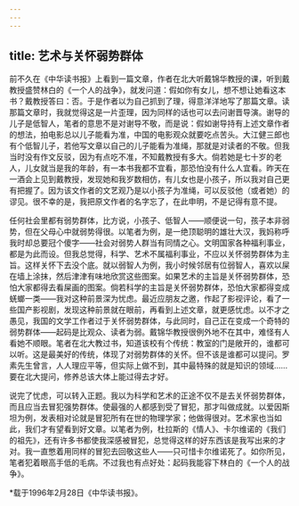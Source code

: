 ```yaml
---
---
---
```

title: 艺术与关怀弱势群体
---

前不久在《中华读书报》上看到一篇文章，作者在北大听戴锦华教授的课，听到戴教授盛赞林白的《一个人的战争》，就发问道：假如你有女儿，想不想让她看这本书？戴教授答曰：否。于是作者以为自己抓到了理，得意洋洋地写了那篇文章。读那篇文章时，我就觉得这是一片歪理，因为同样的话也可以去问谢晋导演。谢导的儿子是低智人，笔者的意思不是对谢导不敬，而是说：假如谢导持有上述文章作者的想法，拍电影总以儿子能看为准，中国的电影观众就要吃点苦头。大江健三郎也有个低智儿子，若他写文章以自己的儿子能看为准绳，那就是对读者的不敬。但我当时没有作文反驳，因为有点吃不准，不知戴教授有多大。倘若她是七十岁的老人，儿女就当是我的年龄，有一本书我都不宜看，那恐怕没有什么人宜看。昨天在一酒会上见到戴教授，发现她和我岁数相仿，有儿女也是小孩子，所以我对自己更有把握了。因为该文作者的文艺观乃是以小孩子为准绳，可以反驳他（或者她）的谬见。很不幸的是，我把原文作者的名字忘了，在此申明，不是记得有意不提。

任何社会里都有弱势群体，比方说，小孩子、低智人——顺便说一句，孩子本非弱势，但在父母心中就弱势得很。以笔者为例，是一绝顶聪明的雄壮大汉，我妈称呼我时却总要冠个傻字——社会对弱势人群当有同情之心。文明国家各种福利事业，都是为此而设。但我总觉得，科学、艺术不属福利事业，不应以关怀弱势群体为主旨。这样关怀下去没个底。就以弱智人为例，我小时候邻居有位弱智人，喜欢以屎在墙上涂抹，然后津津有味地欣赏这些图案。如果艺术的主旨是关怀弱势群体，恐怕大家都得去看屎画的图案。倘若科学的主旨是关怀弱势群体，恐怕大家都得变成蜣螂一类——我对这种前景深为忧虑。最近应朋友之邀，作起了影视评论，看了一些国产影视剧，发现这种前景就在眼前，再看到上述文章，就更感忧虑。以不才之愚见，我国的文学工作者过于关怀弱势群体，与此同时，自己正在变成一个奇特的弱势群体——起码是比观众、读者为弱。戴锦华教授很例外地不在其中，难怪有人看她不顺眼。笔者在北大教过书，知道该校有个传统：教室的门是敞开的，谁都可以听。这是最美好的传统，体现了对弱势群体的关怀。但不该是谁都可以提问。罗素先生曾言，人人理应平等，但实际上做不到，其中最特殊的就是知识的领域……要在北大提问，修养总该大体上能过得去才好。

说完了忧虑，可以转入正题。我以为科学和艺术的正途不仅不是去关怀弱势群体，而且应当去冒犯强势群体。使最强的人都感到受了冒犯，那才叫做成就。以爱因斯坦为例，发表相对论就是冒犯所有在世的物理学家；他做得很对。艺术家也当如此，我们才有望看到好文章。以笔者为例，杜拉斯的《情人》、卡尔维诺的《我们的祖先》，还有许多书都使我深感被冒犯，总觉得这样的好东西该是我写出来的才对。我一直憋着用同样的冒犯去回敬这些人——只可惜卡尔维诺死了。如你所见，笔者犯着眼高手低的毛病。不过我也有点好处：起码我能容下林白的《一个人的战争》。

*载于1996年2月28日《中华读书报》。